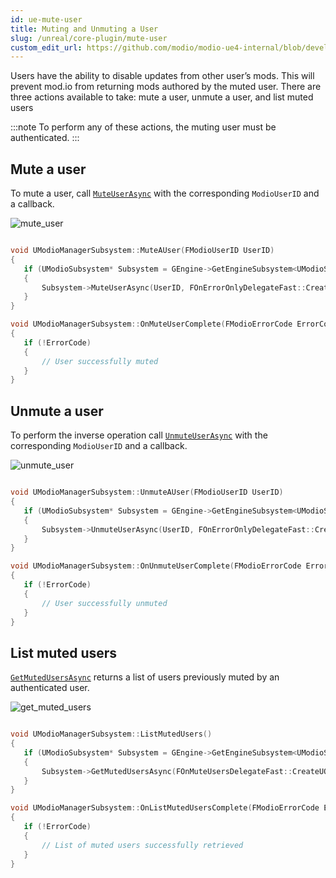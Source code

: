 ```yaml
---
id: ue-mute-user
title: Muting and Unmuting a User
slug: /unreal/core-plugin/mute-user
custom_edit_url: https://github.com/modio/modio-ue4-internal/blob/develop/Plugins/Modio/Doc/doc_root/en-us/getting-started/mute-user.mdx
---
```



Users have the ability to disable updates from other user’s mods. This will prevent mod.io from returning mods authored by the muted user. There are three actions available to take: mute a user, unmute a user, and list muted users

:::note
To perform any of these actions, the muting user must be authenticated.
:::

## Mute a user

To mute a user, call [`MuteUserAsync`](/unreal/refdocs/#muteuserasync) with the corresponding `ModioUserID` and a callback.

<Tabs group-id="languages">
  <TabItem value="blueprint" label="Blueprint">


![mute_user](img/mute_user.png)

  </TabItem>
  <TabItem value="c++" label="C++" default>


 ```cpp

void UModioManagerSubsystem::MuteAUser(FModioUserID UserID)
{
	if (UModioSubsystem* Subsystem = GEngine->GetEngineSubsystem<UModioSubsystem>())
	{
		Subsystem->MuteUserAsync(UserID, FOnErrorOnlyDelegateFast::CreateUObject(this, &UModioManagerSubsystem::OnMuteUserComplete));
	}
}

void UModioManagerSubsystem::OnMuteUserComplete(FModioErrorCode ErrorCode)
{
	if (!ErrorCode)
	{
		// User successfully muted 
	}
}

```

  </TabItem>
</Tabs>

## Unmute a user

To perform the inverse operation call [`UnmuteUserAsync`](/unreal/refdocs/#unmuteuserasync) with the corresponding `ModioUserID` and a callback.

<Tabs group-id="languages">
  <TabItem value="blueprint" label="Blueprint">


![unmute_user](img/unmute_user.png)

  </TabItem>
  <TabItem value="c++" label="C++" default>


 ```cpp

void UModioManagerSubsystem::UnmuteAUser(FModioUserID UserID)
{
	if (UModioSubsystem* Subsystem = GEngine->GetEngineSubsystem<UModioSubsystem>())
	{
		Subsystem->UnmuteUserAsync(UserID, FOnErrorOnlyDelegateFast::CreateUObject(this, &UModioManagerSubsystem::OnUnmuteUserComplete));
	}
}

void UModioManagerSubsystem::OnUnmuteUserComplete(FModioErrorCode ErrorCode)
{
	if (!ErrorCode)
	{
		// User successfully unmuted 
	}
}
```

  </TabItem>
</Tabs>

## List muted users

[`GetMutedUsersAsync`](/unreal/refdocs/#getmutedusersasync) returns a list of users previously muted by an authenticated user. 

<Tabs group-id="languages">
  <TabItem value="blueprint" label="Blueprint">

![get_muted_users](img/get_muted_users.png)

  </TabItem>
  <TabItem value="c++" label="C++" default>


 ```cpp

void UModioManagerSubsystem::ListMutedUsers()
{
	if (UModioSubsystem* Subsystem = GEngine->GetEngineSubsystem<UModioSubsystem>())
	{
		Subsystem->GetMutedUsersAsync(FOnMuteUsersDelegateFast::CreateUObject(this, &UModioManagerSubsystem::OnListMutedUsersComplete));
	}
}

void UModioManagerSubsystem::OnListMutedUsersComplete(FModioErrorCode ErrorCode, FModioOptionalUserList MutedUsers)
{
	if (!ErrorCode)
	{
		// List of muted users successfully retrieved 
	}
}

```

  </TabItem>
</Tabs>